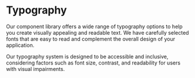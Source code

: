 
<Meta title="Delish/Foundations/Typography" />

# Typography

Our component library offers a wide range of typography options to help you create visually appealing and readable text. We have carefully selected fonts that are easy to read and complement the overall design of your application.

Our typography system is designed to be accessible and inclusive, considering factors such as font size, contrast, and readability for users with visual impairments.